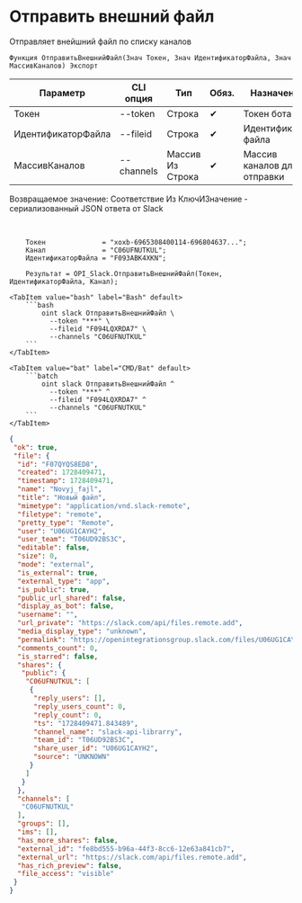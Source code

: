 ﻿---
sidebar_position: 4
description: Отправить внешний файл и другие функции для работы с Slack в Открытом пакете интеграций - бесплатной open-source библиотеке интеграций для 1С:Предприятие 8, OneScript и CLI
keywords: [1C, 1С, 1С:Предприятие, 1С:Предприятие 8.3, API, Интеграция, Сервисы, Обмен, OneScript, CLI, Slack]
---


# Отправить внешний файл
 Отправляет внейшний файл по списку каналов



`Функция ОтправитьВнешнийФайл(Знач Токен, Знач ИдентификаторФайла, Знач МассивКаналов) Экспорт`

  | Параметр | CLI опция | Тип | Обяз. | Назначение |
  |-|-|-|-|-|
  | Токен | --token | Строка | &#x2714; | Токен бота |
  | ИдентификаторФайла | --fileid | Строка | &#x2714; | Идентификатор файла |
  | МассивКаналов | --channels | Массив Из Строка | &#x2714; | Массив каналов для отправки |

  
  Возвращаемое значение:   Соответствие Из КлючИЗначение - сериализованный JSON ответа от Slack

<br/>




```bsl title="Пример использования для 1С:Предприятие/OneScript"
    Токен              = "xoxb-6965308400114-696804637...";
    Канал              = "C06UFNUTKUL";
    ИдентификаторФайла = "F093ABK4XKN";

    Результат = OPI_Slack.ОтправитьВнешнийФайл(Токен, ИдентификаторФайла, Канал);
```
    

 <Tabs>
  
    <TabItem value="bash" label="Bash" default>
        ```bash
            oint slack ОтправитьВнешнийФайл \
              --token "***" \
              --fileid "F094LQXRDA7" \
              --channels "C06UFNUTKUL"
        ```
    </TabItem>
  
    <TabItem value="bat" label="CMD/Bat" default>
        ```batch
            oint slack ОтправитьВнешнийФайл ^
              --token "***" ^
              --fileid "F094LQXRDA7" ^
              --channels "C06UFNUTKUL"
        ```
    </TabItem>
</Tabs>


```json title="Результат"
{
 "ok": true,
 "file": {
  "id": "F07QYQS8ED8",
  "created": 1728409471,
  "timestamp": 1728409471,
  "name": "Novyj_fajl",
  "title": "Новый файл",
  "mimetype": "application/vnd.slack-remote",
  "filetype": "remote",
  "pretty_type": "Remote",
  "user": "U06UG1CAYH2",
  "user_team": "T06UD92BS3C",
  "editable": false,
  "size": 0,
  "mode": "external",
  "is_external": true,
  "external_type": "app",
  "is_public": true,
  "public_url_shared": false,
  "display_as_bot": false,
  "username": "",
  "url_private": "https://slack.com/api/files.remote.add",
  "media_display_type": "unknown",
  "permalink": "https://openintegrationsgroup.slack.com/files/U06UG1CAYH2/F07QYQS8ED8/novyj_fajl",
  "comments_count": 0,
  "is_starred": false,
  "shares": {
   "public": {
    "C06UFNUTKUL": [
     {
      "reply_users": [],
      "reply_users_count": 0,
      "reply_count": 0,
      "ts": "1728409471.843489",
      "channel_name": "slack-api-librarry",
      "team_id": "T06UD92BS3C",
      "share_user_id": "U06UG1CAYH2",
      "source": "UNKNOWN"
     }
    ]
   }
  },
  "channels": [
   "C06UFNUTKUL"
  ],
  "groups": [],
  "ims": [],
  "has_more_shares": false,
  "external_id": "fe8bd555-b96a-44f3-8cc6-12e63a841cb7",
  "external_url": "https://slack.com/api/files.remote.add",
  "has_rich_preview": false,
  "file_access": "visible"
 }
}
```
